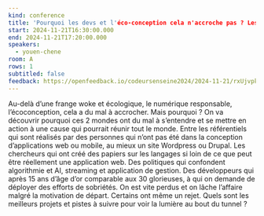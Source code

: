 ```yaml
---
kind: conference
title: 'Pourquoi les devs et l'éco-conception cela n'accroche pas ? Les devs sont-ils climato-sceptiques ?'
start: 2024-11-21T16:30:00.000
end: 2024-11-21T17:20:00.000
speakers:
  - youen-chene
room: A
rows: 1
subtitled: false
feedback: https://openfeedback.io/codeursenseine2024/2024-11-21/rxUjvpkdAOWMTgtytCC4
---
```


Au-delà d’une frange woke et écologique, le numérique responsable, l’écoconception, cela a du mal à accrocher. Mais pourquoi ? On va découvrir pourquoi ces 2 mondes ont du mal à s’entendre et se mettre en action à une cause qui pourrait réunir tout le monde. Entre les référentiels qui sont réalisés par des personnes qui n’ont pas été dans la conception d’applications web ou mobile, au mieux un site Wordpress ou Drupal. Les chercheurs qui ont créé des papiers sur les langages si loin de ce que peut être réellement une application web. Des politiques qui confondent algorithmie et AI, streaming et application de gestion. Des développeurs qui après 15 ans d’âge d’or comparable aux 30 glorieuses, à qui on demande de déployer des efforts de sobriétés. On est vite perdus et on lâche l’affaire malgré la motivation de départ. Certains ont même un rejet. Quels sont les meilleurs projets et pistes à suivre pour voir la lumière au bout du tunnel ?
